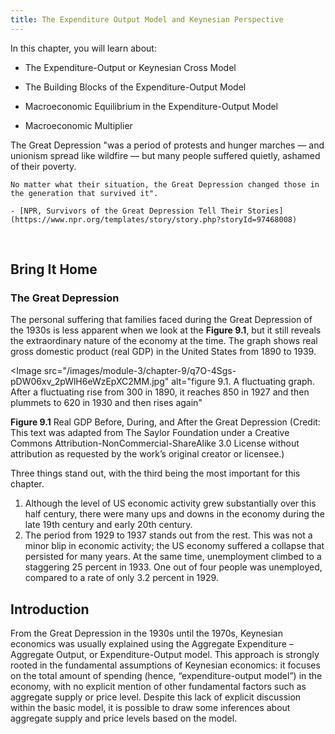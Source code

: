 ```yaml
---
title: The Expenditure Output Model and Keynesian Perspective
---
```


<Info>
In this chapter, you will learn about:

- The Expenditure-Output or Keynesian Cross Model

- The Building Blocks of the Expenditure-Output Model

- Macroeconomic Equilibrium in the Expenditure-Output Model

- Macroeconomic Multiplier

</Info>

<TextOverImage src="/images/module-3/chapter-9/yObp4yeQk86JXKB5_18NKy-D0SJC4Ug2I.jpg">
The Great Depression "was a period of protests and hunger marches — and unionism spread like wildfire — but many people suffered quietly, ashamed of their poverty.

    No matter what their situation, the Great Depression changed those in the generation that survived it".

    - [NPR, Survivors of the Great Depression Tell Their Stories](https://www.npr.org/templates/story/story.php?storyId=97468008)

</TextOverImage>

<br />

## Bring It Home

### The Great Depression

The personal suffering that families faced during the Great Depression of the 1930s is less apparent when we look at the **Figure 9.1**, but it still reveals the extraordinary nature of the economy at the time. The graph shows real gross domestic product (real GDP) in the United States from 1890 to 1939.

<Image
  src="/images/module-3/chapter-9/q7O-4Sgs-pDW06xv_2pWlH6eWzEpXC2MM.jpg"
  alt="figure 9.1. A fluctuating graph. After a fluctuating rise from 300 in 1890, it reaches 850 in 1927 and then plummets to 620 in 1930 and then rises again"
>
  **Figure 9.1** Real GDP Before, During, and After the Great Depression
  (Credit: This text was adapted from The Saylor Foundation under a Creative
  Commons Attribution-NonCommercial-ShareAlike 3.0 License without attribution
  as requested by the work’s original creator or licensee.)
</Image>

Three things stand out, with the third being the most important for this chapter.

1. Although the level of US economic activity grew substantially over this half century, there were many ups and downs in the economy during the late 19th century and early 20th century.
2. The period from 1929 to 1937 stands out from the rest. This was not a minor blip in economic activity; the US economy suffered a collapse that persisted for many years. At the same time, unemployment climbed to a staggering 25 percent in 1933. One out of four people was unemployed, compared to a rate of only 3.2 percent in 1929.

## Introduction

From the Great Depression in the 1930s until the 1970s, Keynesian economics was usually explained using the Aggregate Expenditure – Aggregate Output, or Expenditure-Output model. This approach is strongly rooted in the fundamental assumptions of Keynesian economics: it focuses on the total amount of spending (hence, “expenditure-output model”) in the economy, with no explicit mention of other fundamental factors such as aggregate supply or price level. Despite this lack of explicit discussion within the basic model, it is possible to draw some inferences about aggregate supply and price levels based on the model.
